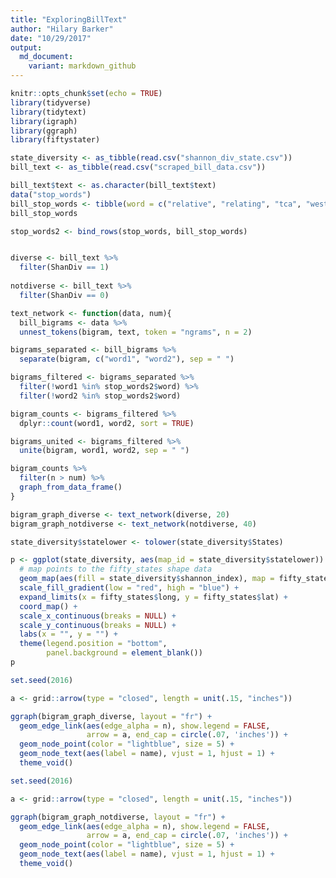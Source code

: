 ```yaml
---
title: "ExploringBillText"
author: "Hilary Barker"
date: "10/29/2017"
output:
  md_document:
    variant: markdown_github
---
```


```r
knitr::opts_chunk$set(echo = TRUE)
library(tidyverse)
library(tidytext)
library(igraph)
library(ggraph)
library(fiftystater)

state_diversity <- as_tibble(read.csv("shannon_div_state.csv"))
bill_text <- as_tibble(read.csv("scraped_bill_data.csv"))

bill_text$text <- as.character(bill_text$text) 
data("stop_words")
bill_stop_words <- tibble(word = c("relative", "relating", "tca", "west", "virginia", "tennessee", "new", "mexico", "maryland", "hampshire", "arizona"), lexicon = "Bill")
bill_stop_words

stop_words2 <- bind_rows(stop_words, bill_stop_words)


diverse <- bill_text %>% 
  filter(ShanDiv == 1)
  
notdiverse <- bill_text %>% 
  filter(ShanDiv == 0)

text_network <- function(data, num){
  bill_bigrams <- data %>% 
  unnest_tokens(bigram, text, token = "ngrams", n = 2) 

bigrams_separated <- bill_bigrams %>%
  separate(bigram, c("word1", "word2"), sep = " ")

bigrams_filtered <- bigrams_separated %>%
  filter(!word1 %in% stop_words2$word) %>%
  filter(!word2 %in% stop_words2$word)

bigram_counts <- bigrams_filtered %>% 
  dplyr::count(word1, word2, sort = TRUE)

bigrams_united <- bigrams_filtered %>%
  unite(bigram, word1, word2, sep = " ")

bigram_counts %>%
  filter(n > num) %>%
  graph_from_data_frame()
}

bigram_graph_diverse <- text_network(diverse, 20)
bigram_graph_notdiverse <- text_network(notdiverse, 40)

```

```r

state_diversity$statelower <- tolower(state_diversity$States)

p <- ggplot(state_diversity, aes(map_id = state_diversity$statelower)) + 
  # map points to the fifty_states shape data
  geom_map(aes(fill = state_diversity$shannon_index), map = fifty_states) + 
  scale_fill_gradient(low = "red", high = "blue") +
  expand_limits(x = fifty_states$long, y = fifty_states$lat) +
  coord_map() +
  scale_x_continuous(breaks = NULL) + 
  scale_y_continuous(breaks = NULL) +
  labs(x = "", y = "") +
  theme(legend.position = "bottom", 
        panel.background = element_blank())
p

```

```r
set.seed(2016)

a <- grid::arrow(type = "closed", length = unit(.15, "inches"))

ggraph(bigram_graph_diverse, layout = "fr") +
  geom_edge_link(aes(edge_alpha = n), show.legend = FALSE,
                 arrow = a, end_cap = circle(.07, 'inches')) +
  geom_node_point(color = "lightblue", size = 5) +
  geom_node_text(aes(label = name), vjust = 1, hjust = 1) +
  theme_void()

```


```r
set.seed(2016)

a <- grid::arrow(type = "closed", length = unit(.15, "inches"))

ggraph(bigram_graph_notdiverse, layout = "fr") +
  geom_edge_link(aes(edge_alpha = n), show.legend = FALSE,
                 arrow = a, end_cap = circle(.07, 'inches')) +
  geom_node_point(color = "lightblue", size = 5) +
  geom_node_text(aes(label = name), vjust = 1, hjust = 1) +
  theme_void()

```


